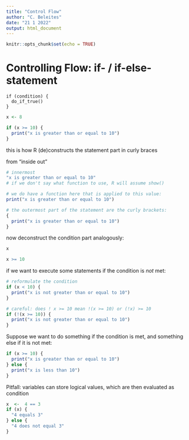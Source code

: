 ```yaml
---
title: "Control Flow"
author: "C. Beleites"
date: "21 1 2022"
output: html_document
---
```


```r
knitr::opts_chunk$set(echo = TRUE)
```

# Controlling Flow: if- / if-else-statement

```
if (condition) {
  do_if_true()
}
```

```r
x <- 8

if (x >= 10) {
  print("x is greater than or equal to 10")
}
```

this is how R (de)constructs the statement part in curly braces

from "inside out"
```r
# innermost
"x is greater than or equal to 10"
# if we don't say what function to use, R will assume show()

# we do have a function here that is applied to this value:
print("x is greater than or equal to 10")

# the outermost part of the statement are the curly brackets:
{
  print("x is greater than or equal to 10")
}
```


now deconstruct the condition part analogously:
```r
x

x >= 10
```



if we want to execute some statements if the condition is *not* met:

```r

# reformulate the condition
if (x < 10) {
  print("x is not greater than or equal to 10")
}

# careful: does ! x >= 10 mean !(x >= 10) or (!x) >= 10
if (!(x >= 10)) {
  print("x is not greater than or equal to 10")
}
```

Suppose we want to do something if the condition is met, and something
else if it is not met:

```r
if (x >= 10) {
  print("x is greater than or equal to 10")
} else {
  print("x is less than 10")
}

```

Pitfall: variables can store logical values, which are then evaluated as condition

```r
x  <-  4 == 3
if (x) {
  "4 equals 3"
} else {
  "4 does not equal 3"
}
```




